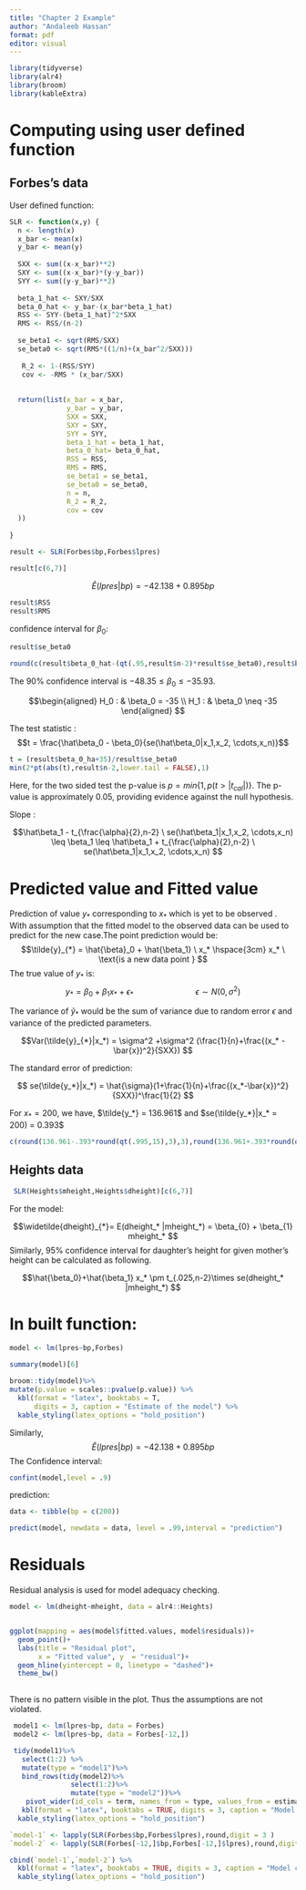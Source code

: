 ---
title: "Chapter 2 Example"
author: "Andaleeb Hassan"
format: pdf
editor: visual
---

```{r,include = FALSE}
library(tidyverse)
library(alr4)
library(broom)
library(kableExtra)
```

# Computing using user defined function 
## Forbes's data

User defined function:
```{r}
 
SLR <- function(x,y) {
  n <- length(x)
  x_bar <- mean(x)
  y_bar <- mean(y)
  
  SXX <- sum((x-x_bar)**2)
  SXY <- sum((x-x_bar)*(y-y_bar))
  SYY <- sum((y-y_bar)**2)
  
  beta_1_hat <- SXY/SXX
  beta_0_hat <- y_bar-(x_bar*beta_1_hat)
  RSS <- SYY-(beta_1_hat)^2*SXX
  RMS <- RSS/(n-2)
  
  se_beta1 <- sqrt(RMS/SXX)
  se_beta0 <- sqrt(RMS*((1/n)+(x_bar^2/SXX)))
  
   R_2 <- 1-(RSS/SYY)
   cov <- -RMS * (x_bar/SXX)
 
  
  return(list(x_bar = x_bar,
              y_bar = y_bar,
              SXX = SXX,
              SXY = SXY,
              SYY = SYY, 
              beta_1_hat = beta_1_hat,
              beta_0_hat= beta_0_hat,
              RSS = RSS,
              RMS = RMS,
              se_beta1 = se_beta1,
              se_beta0 = se_beta0,
              n = n,
              R_2 = R_2,
              cov = cov
  ))
  
}

result <- SLR(Forbes$bp,Forbes$lpres)

result[c(6,7)]

```

$$\hat{E}(lpres|bp) = -42.138 + 0.895 bp $$

```{r}
result$RSS
result$RMS
```
confidence interval for $\beta_0$:

```{r}
result$se_beta0

round(c(result$beta_0_hat-(qt(.95,result$n-2)*result$se_beta0),result$beta_0_hat+(qt(.95,result$n-2)*result$se_beta0)),2)
```

The 90% confidence interval is $-48.35 \leq \beta_0 \leq -35.93$.


$$\begin{aligned}
H_0 : & \beta_0 = -35 \\ 
H_1 : & \beta_0 \neq -35
\end{aligned}
$$

The test statistic :$$t = \frac{\hat\beta_0 - \beta_0}{se(\hat\beta_0|x_1,x_2, \cdots,x_n)}$$


```{r}

t = (result$beta_0_ha+35)/result$se_beta0
min(2*pt(abs(t),result$n-2,lower.tail = FALSE),1)
```
Here, for the two sided test the p-value is $p = min\{1,p(t>|t_{cal}|)\}$.
The p-value is approximately 0.05, providing evidence against the null hypothesis.

Slope :

$$\hat\beta_1 - t_{\frac{\alpha}{2},n-2} \ se(\hat\beta_1|x_1,x_2, \cdots,x_n) \leq \beta_1 \leq 
\hat\beta_1 +  t_{\frac{\alpha}{2},n-2} \ se(\hat\beta_1|x_1,x_2, \cdots,x_n)
$$
\newline


#  Predicted value and Fitted value 

Prediction of value $y_*$  corresponding to $x_*$ which is yet to be observed . With assumption that the fitted model to the observed data can be used to predict for the new case.The point prediction would be:
$$\tilde{y}_{*} = \hat{\beta}_0 + \hat{\beta_1} \ x_*  \hspace{3cm} x_* \  \text{is a new data point } $$
The true value of $y_*$ is:
$$y_* = \beta_0 + \beta_1 x_* + \epsilon_* \hspace{3cm} \epsilon \sim N(0, \sigma^2) $$

The variance of $\tilde{y}_*$ would be the sum of variance due to random error $\epsilon$ and variance of the predicted parameters.


$$Var(\tilde{y}_{*}|x_*) = \sigma^2  +\sigma^2 (\frac{1}{n}+\frac{(x_* -\bar{x})^2}{SXX}) $$

The standard error of prediction:

$$ se(\tilde{y_*}|x_*) = \hat{\sigma}(1+\frac{1}{n}+\frac{(x_*-\bar{x})^2}{SXX})^\frac{1}{2}  $$
\newline 
\newline

For $x_* = 200$, we have, $\tilde{y_*} = 136.961$ and 
$se(\tilde{y_*}|x_* = 200) = 0.393$


```{r}
c(round(136.961-.393*round(qt(.995,15),3),3),round(136.961+.393*round(qt(.995,15),2),3))
```


## Heights data
 
```{r}
 SLR(Heights$mheight,Heights$dheight)[c(6,7)]

```
For the model:

$$\widetilde{dheight}_{*}=  E(dheight_* |mheight_*) = \beta_{0} + \beta_{1} mheight_* $$
Similarly, 95% confidence interval for daughter's height for given mother's height can be calculated as following.

$$\hat{\beta_0}+\hat{\beta_1} x_* \pm t_{.025,n-2}\times se(dheight_* |mheight_*) $$

# In built function:


```{r}
model <- lm(lpres~bp,Forbes)

```

```{r}
summary(model)[6]
```

```{r}
broom::tidy(model)%>%
mutate(p.value = scales::pvalue(p.value)) %>%
  kbl(format = "latex", booktabs = T, 
      digits = 3, caption = "Estimate of the model") %>%
  kable_styling(latex_options = "hold_position")
```

Similarly,\newline
$$\hat{E}(lpres|bp) = -42.138 + 0.895 bp$$
The Confidence interval:
```{r}
confint(model,level = .9)
```

prediction:
```{r}
data <- tibble(bp = c(200))

predict(model, newdata = data, level = .99,interval = "prediction")
```


# Residuals

Residual analysis is used for model adequacy checking.

```{r}

model <- lm(dheight~mheight, data = alr4::Heights)


ggplot(mapping = aes(model$fitted.values, model$residuals))+
  geom_point()+
  labs(title = "Residual plot",
       x = "Fitted value", y  = "residual")+
  geom_hline(yintercept = 0, linetype = "dashed")+
  theme_bw()
  
```
There is no pattern visible in the plot. Thus the assumptions are not violated.


```{r}
 model1 <- lm(lpres~bp, data = Forbes)
 model2 <- lm(lpres~bp, data = Forbes[-12,])

 tidy(model1)%>%
   select(1:2) %>%
   mutate(type = "model1")%>%
   bind_rows(tidy(model2)%>%
               select(1:2)%>%
               mutate(type = "model2"))%>%
    pivot_wider(id_cols = term, names_from = type, values_from = estimate) %>%
   kbl(format = "latex", booktabs = TRUE, digits = 3, caption = "Model comparisons") %>% 
  kable_styling(latex_options = "hold_position")
```


```{r}
`model-1` <- lapply(SLR(Forbes$bp,Forbes$lpres),round,digit = 3 )
`model-2` <- lapply(SLR(Forbes[-12,]$bp,Forbes[-12,]$lpres),round,digit = 3)

cbind(`model-1`,`model-2`) %>%
  kbl(format = "latex", booktabs = TRUE, digits = 3, caption = "Model comparisons") %>% 
  kable_styling(latex_options = "hold_position")
```

